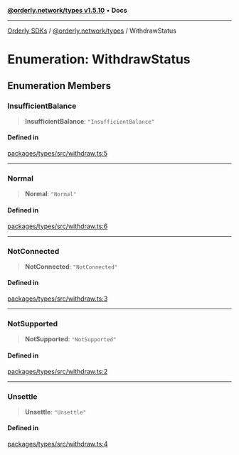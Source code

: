 [**@orderly.network/types v1.5.10**](/sdks/tech-doc/@orderly.network/types/README) • **Docs**

***

[Orderly SDKs](/sdks/tech-doc/packages) / [@orderly.network/types](/sdks/tech-doc/@orderly.network/types/README) / WithdrawStatus

# Enumeration: WithdrawStatus

## Enumeration Members

### InsufficientBalance

> **InsufficientBalance**: `"InsufficientBalance"`

#### Defined in

[packages/types/src/withdraw.ts:5](https://github.com/OrderlyNetwork/js-sdk/blob/554ae704783e3b83c40bb234a899e8f02987d9b6/packages/types/src/withdraw.ts#L5)

***

### Normal

> **Normal**: `"Normal"`

#### Defined in

[packages/types/src/withdraw.ts:6](https://github.com/OrderlyNetwork/js-sdk/blob/554ae704783e3b83c40bb234a899e8f02987d9b6/packages/types/src/withdraw.ts#L6)

***

### NotConnected

> **NotConnected**: `"NotConnected"`

#### Defined in

[packages/types/src/withdraw.ts:3](https://github.com/OrderlyNetwork/js-sdk/blob/554ae704783e3b83c40bb234a899e8f02987d9b6/packages/types/src/withdraw.ts#L3)

***

### NotSupported

> **NotSupported**: `"NotSupported"`

#### Defined in

[packages/types/src/withdraw.ts:2](https://github.com/OrderlyNetwork/js-sdk/blob/554ae704783e3b83c40bb234a899e8f02987d9b6/packages/types/src/withdraw.ts#L2)

***

### Unsettle

> **Unsettle**: `"Unsettle"`

#### Defined in

[packages/types/src/withdraw.ts:4](https://github.com/OrderlyNetwork/js-sdk/blob/554ae704783e3b83c40bb234a899e8f02987d9b6/packages/types/src/withdraw.ts#L4)
